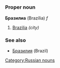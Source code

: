 =={{ru}}==
[[Category:Russian nouns]]
===Proper noun===
'''Бразилиа''' (Brazília) ''f''

#[[Brazilia]] ''(city)''

===See also===
*[[Бразилия]] (Brazil)